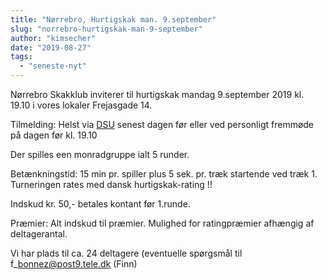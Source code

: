 ```yaml
---
title: "Nørrebro, Hurtigskak man. 9.september"
slug: "norrebro-hurtigskak-man-9-september"
author: "kimsecher"
date: "2019-08-27"
tags: 
  - "seneste-nyt"
---
```


Nørrebro Skakklub inviterer til hurtigskak mandag 9.september 2019 kl. 19.10 i vores lokaler Frejasgade 14.

Tilmelding: Helst via [DSU](http://turnering.skak.dk/TournamentActive/Details?tourId=26005) senest dagen før eller ved personligt fremmøde på dagen før kl. 19.10

Der spilles een monradgruppe ialt 5 runder.

Betænkningstid: 15 min pr. spiller plus 5 sek. pr. træk startende ved træk 1. Turneringen rates med dansk hurtigskak-rating !!

Indskud kr. 50,- betales kontant før 1.runde.

Præmier: Alt indskud til præmier. Mulighed for ratingpræmier afhængig af deltagerantal.

Vi har plads til ca. 24 deltagere (eventuelle spørgsmål til f\_bonnez@post9.tele.dk (Finn)
